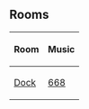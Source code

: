 {{CPW|Funny Hat Week|Semana do Chapéu Maluco}}
==Rooms==
<center>
{|class="wikitable" border="1"
!Room
!Music
|-
|[[Media:FunnyHatWeek.swf|Dock]]||[[Media:Music668.swf|668]]
|}
</center>

{{Events}}